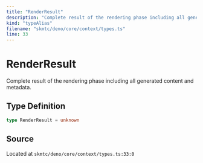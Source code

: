```yaml
---
title: "RenderResult"
description: "Complete result of the rendering phase including all generated content and metadata."
kind: "typeAlias"
filename: "skmtc/deno/core/context/types.ts"
line: 33
---
```


# RenderResult

Complete result of the rendering phase including all generated content and metadata.

## Type Definition

```typescript
type RenderResult = unknown
```

## Source

Located at `skmtc/deno/core/context/types.ts:33:0`
